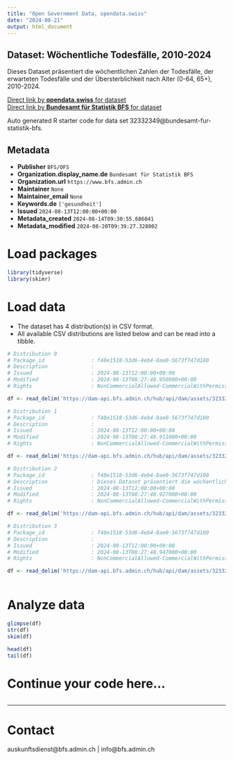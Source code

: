 ```yaml
---
title: "Open Government Data, opendata.swiss"
date: "2024-08-21"
output: html_document
---
```


## Dataset: Wöchentliche Todesfälle, 2010-2024

Dieses Dataset präsentiert die wöchentlichen Zahlen der Todesfälle, der erwarteten Todesfälle und der Übersterblichkeit nach Alter (0-64, 65+), 2010-2024.

[Direct link by **opendata.swiss** for dataset](https://opendata.swiss/de/dataset/wochentliche-todesfalle-2010-2024)<br>
[Direct link by **Bundesamt für Statistik BFS** for dataset](https://www.bfs.admin.ch/asset/de/ts-d-14.03.04.03-wr)

Auto generated R starter code for data set 32332349@bundesamt-fur-statistik-bfs.

## Metadata

- **Publisher** `BFS/OFS`
- **Organization.display_name.de** `Bundesamt für Statistik BFS`
- **Organization.url** `https://www.bfs.admin.ch`
- **Maintainer** `None`
- **Maintainer_email** `None`
- **Keywords.de** `['gesundheit']`
- **Issued** `2024-08-13T12:00:00+00:00`
- **Metadata_created** `2024-08-14T09:30:55.686041`
- **Metadata_modified** `2024-08-20T09:39:27.328002`


# Load packages

```r

library(tidyverse)
library(skimr)

```

# Load data

-   The dataset has 4 distribution(s) in CSV format.
-   All available CSV distributions are listed below and can be read into a tibble.

```r

# Distribution 0
# Package_id               : f48e1518-53d6-4eb4-8ae0-5673f747d100
# Description              : 
# Issued                   : 2024-08-13T12:00:00+00:00
# Modified                 : 2024-08-13T08:27:48.950000+00:00
# Rights                   : NonCommercialAllowed-CommercialWithPermission-ReferenceRequired

df <- read_delim('https://dam-api.bfs.admin.ch/hub/api/dam/assets/32332370/master')

# Distribution 1
# Package_id               : f48e1518-53d6-4eb4-8ae0-5673f747d100
# Description              : 
# Issued                   : 2024-08-13T12:00:00+00:00
# Modified                 : 2024-08-13T08:27:48.911000+00:00
# Rights                   : NonCommercialAllowed-CommercialWithPermission-ReferenceRequired

df <- read_delim('https://dam-api.bfs.admin.ch/hub/api/dam/assets/32332373/master')

# Distribution 2
# Package_id               : f48e1518-53d6-4eb4-8ae0-5673f747d100
# Description              : Dieses Dataset präsentiert die wöchentlichen Zahlen der Todesfälle, der erwarteten Todesfälle und der Übersterblichkeit nach Alter (0-64, 65+), 2010-2024.
# Issued                   : 2024-08-13T12:00:00+00:00
# Modified                 : 2024-08-13T08:27:48.927000+00:00
# Rights                   : NonCommercialAllowed-CommercialWithPermission-ReferenceRequired

df <- read_delim('https://dam-api.bfs.admin.ch/hub/api/dam/assets/32332357/master')

# Distribution 3
# Package_id               : f48e1518-53d6-4eb4-8ae0-5673f747d100
# Description              : 
# Issued                   : 2024-08-13T12:00:00+00:00
# Modified                 : 2024-08-13T08:27:48.947000+00:00
# Rights                   : NonCommercialAllowed-CommercialWithPermission-ReferenceRequired

df <- read_delim('https://dam-api.bfs.admin.ch/hub/api/dam/assets/32332364/master')



```

# Analyze data

```r

glimpse(df)
str(df)
skim(df)

head(df)
tail(df)

```

# Continue your code here...

```r

```

------------------------------------------------------------------------

# Contact

auskunftsdienst@bfs.admin.ch | info@bfs.admin.ch
